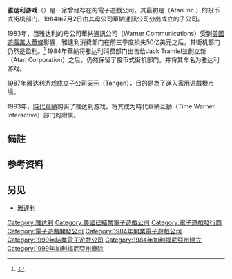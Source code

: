 {{NoteTA
| G1 = Games
}}

'''雅达利游戏'''（{{lang-en|Atari Games Corporation}}）是一家曾经存在的電子遊戲公司。其最初是{{le|雅达利有限公司|Atari Inc.}}（Atari Inc.）的投币式街机部门，1984年7月2日由其母公司華納通訊公司分出成立的子公司。

1983年，当雅达利的母公司華納通訊公司（Warner Communications）受到[[1983年美國遊戲業大蕭條|美國遊戲業大蕭條]]影響，雅達利消费部门在前三季度损失50亿美元之后，其街机部门仍然是盈利。<ref name="mace19840227">{{cite news | url=https://books.google.com/books?id=gy4EAAAAMBAJ&lpg=PA15&pg=PA100#v=onepage&q&f=true | title=Can Atari Bounce Back? | work=InfoWorld | date=1984-02-27 | accessdate=18 January 2015 | author=Mace, Scott | pages=100 | archive-date=2017-03-04 | archive-url=https://web.archive.org/web/20170304173218/https://books.google.com/books?id=gy4EAAAAMBAJ&lpg=PA15&pg=PA100#v=onepage&q&f=true | dead-url=no }}</ref> 1984年華納将雅达利消费部门出售给Jack Tramiel並創立新{{le|雅達利公司|Atari Corporation}}（Atari Corporation）之后，仍然保留了投币式街机部门。并将其命名为雅达利游戏。

1987年雅达利游戏成立子公司[[天元_(公司)|天元]]（Tengen），目的是為了進入家用遊戲機市場。

1993年，[[華納媒體|時代華納]]{{Notetag|name=name2|曾經是[[雅達利|雅達利]]的母公司華納通訊與時代公司於1990年合併而成，2018年改名為華納媒體。}}购买了雅达利游戏，将其成为時代華納互動（Time Warner Interactive）部门的附属。

== 備註 ==
{{NoteFoot}}

==参考资料==
{{Reflist}}

==另见==
*[[雅達利|雅達利]]

{{DEFAULTSORT:Atari Games}}
[[Category:雅达利|Category:雅达利]]
[[Category:美國已結業電子遊戲公司|Category:美國已結業電子遊戲公司]]
[[Category:電子遊戲發行商|Category:電子遊戲發行商]]
[[Category:電子遊戲開發公司|Category:電子遊戲開發公司]]
[[Category:1984年開業電子遊戲公司|Category:1984年開業電子遊戲公司]]
[[Category:1999年結業電子遊戲公司|Category:1999年結業電子遊戲公司]]
[[Category:1984年加利福尼亞州建立|Category:1984年加利福尼亞州建立]]
[[Category:1999年加利福尼亞州廢除|Category:1999年加利福尼亞州廢除]]

{{US-videogame-company-stub}}
